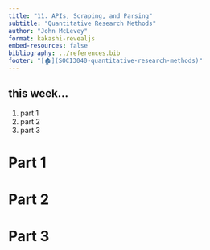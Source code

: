 ```yaml
---
title: "11. APIs, Scraping, and Parsing"
subtitle: "Quantitative Research Methods"
author: "John McLevey"
format: kakashi-revealjs
embed-resources: false
bibliography: ../references.bib
footer: "[🏠](SOCI3040-quantitative-research-methods)"
---
```


## this week...

1. part 1
2. part 2
3. part 3

# Part 1

# Part 2

# Part 3